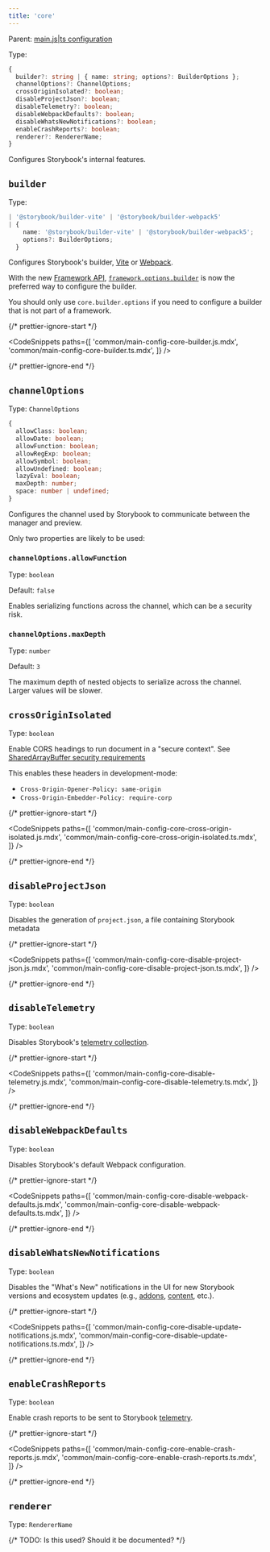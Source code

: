 ```yaml
---
title: 'core'
---
```


Parent: [main.js|ts configuration](./main-config.md)

Type:

```ts
{
  builder?: string | { name: string; options?: BuilderOptions };
  channelOptions?: ChannelOptions;
  crossOriginIsolated?: boolean;
  disableProjectJson?: boolean;
  disableTelemetry?: boolean;
  disableWebpackDefaults?: boolean;
  disableWhatsNewNotifications?: boolean;
  enableCrashReports?: boolean;
  renderer?: RendererName;
}
```

Configures Storybook's internal features.

## `builder`

Type:

```ts
| '@storybook/builder-vite' | '@storybook/builder-webpack5'
| {
    name: '@storybook/builder-vite' | '@storybook/builder-webpack5';
    options?: BuilderOptions;
  }
```

Configures Storybook's builder, [Vite](../builders/vite.md) or [Webpack](../builders/webpack.md).

<Callout variant="info" icon="💡">

With the new [Framework API](./new-frameworks.md), [`framework.options.builder`](./main-config-framework.md#optionsbuilder) is now the preferred way to configure the builder.

You should only use `core.builder.options` if you need to configure a builder that is not part of a framework.

</Callout>

{/* prettier-ignore-start */}

<CodeSnippets
  paths={[
    'common/main-config-core-builder.js.mdx',
    'common/main-config-core-builder.ts.mdx',
  ]}
/>

{/* prettier-ignore-end */}

## `channelOptions`

Type: `ChannelOptions`

```ts
{
  allowClass: boolean;
  allowDate: boolean;
  allowFunction: boolean;
  allowRegExp: boolean;
  allowSymbol: boolean;
  allowUndefined: boolean;
  lazyEval: boolean;
  maxDepth: number;
  space: number | undefined;
}
```

Configures the channel used by Storybook to communicate between the manager and preview.

Only two properties are likely to be used:

### `channelOptions.allowFunction`

Type: `boolean`

Default: `false`

Enables serializing functions across the channel, which can be a security risk.

### `channelOptions.maxDepth`

Type: `number`

Default: `3`

The maximum depth of nested objects to serialize across the channel. Larger values will be slower.

## `crossOriginIsolated`

Type: `boolean`

Enable CORS headings to run document in a "secure context". See [SharedArrayBuffer security requirements](https://developer.mozilla.org/en-US/docs/Web/JavaScript/Reference/Global_Objects/SharedArrayBuffer#security_requirements)

This enables these headers in development-mode:

- `Cross-Origin-Opener-Policy: same-origin`
- `Cross-Origin-Embedder-Policy: require-corp`

{/* prettier-ignore-start */}

<CodeSnippets
  paths={[
    'common/main-config-core-cross-origin-isolated.js.mdx',
    'common/main-config-core-cross-origin-isolated.ts.mdx',
  ]}
/>

{/* prettier-ignore-end */}

## `disableProjectJson`

Type: `boolean`

Disables the generation of `project.json`, a file containing Storybook metadata

{/* prettier-ignore-start */}

<CodeSnippets
  paths={[
    'common/main-config-core-disable-project-json.js.mdx',
    'common/main-config-core-disable-project-json.ts.mdx',
  ]}
/>

{/* prettier-ignore-end */}

## `disableTelemetry`

Type: `boolean`

Disables Storybook's [telemetry collection](../configure/telemetry.md).

{/* prettier-ignore-start */}

<CodeSnippets
  paths={[
    'common/main-config-core-disable-telemetry.js.mdx',
    'common/main-config-core-disable-telemetry.ts.mdx',
  ]}
/>

{/* prettier-ignore-end */}

## `disableWebpackDefaults`

Type: `boolean`

Disables Storybook's default Webpack configuration.

{/* prettier-ignore-start */}

<CodeSnippets
  paths={[
    'common/main-config-core-disable-webpack-defaults.js.mdx',
    'common/main-config-core-disable-webpack-defaults.ts.mdx',
  ]}
/>

{/* prettier-ignore-end */}

## `disableWhatsNewNotifications`

Type: `boolean`

Disables the "What's New" notifications in the UI for new Storybook versions and ecosystem updates (e.g., [addons](https://storybook.js.org/integrations/), [content](https://storybook.js.org/blog/), etc.).

{/* prettier-ignore-start */}

<CodeSnippets
  paths={[
    'common/main-config-core-disable-update-notifications.js.mdx',
    'common/main-config-core-disable-update-notifications.ts.mdx',
  ]}
/>

{/* prettier-ignore-end */}

## `enableCrashReports`

Type: `boolean`

Enable crash reports to be sent to Storybook [telemetry](../configure/telemetry.md).

{/* prettier-ignore-start */}

<CodeSnippets
  paths={[
    'common/main-config-core-enable-crash-reports.js.mdx',
    'common/main-config-core-enable-crash-reports.ts.mdx',
  ]}
/>

{/* prettier-ignore-end */}

## `renderer`

Type: `RendererName`

{/* TODO: Is this used? Should it be documented? */}
